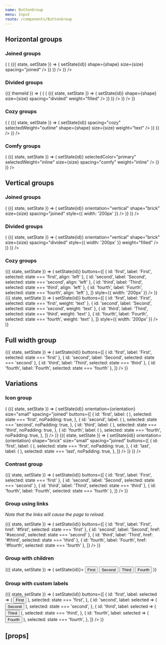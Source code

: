 ```yaml
---
name: ButtonGroup
menu: Input
route: /components/ButtonGroup
---
```



<PageTitle title="ButtonGroup" src="components/Button" />

## Horizontal groups

### Joined groups

<Playground>
  <ThemeWrapper>
    <Looper
      list={['pill', 'brick']}
      render={shape => (
        <Rhythm my={2} key={`joinedButtonGroup-${shape}`}>
          <Flex direction="row" justifyContent="space-between" wrap>
            <Looper
              list={['small', 'medium', 'large']}
              render={size => (
                <StateWrapper initialState="first">
                  {({ state, setState }) => (
                    <Rhythm mb={2} mr={2}>
                      <ButtonGroup
                        buttons={[
                          { id: 'first', label: 'First', selected: state === 'first' },
                          { id: 'second', label: 'Second', selected: state === 'second' },
                          { id: 'third', label: 'Third', selected: state === 'third' },
                          { id: 'fourth', label: 'Fourth', selected: state === 'fourth' },
                        ]}
                        color="primary"
                        key={`joinedButtonGroup-${shape}-${size}`}
                        onClick={(event, id) => setState(id)}
                        shape={shape}
                        size={size}
                        spacing="joined"
                      />
                    </Rhythm>
                  )}
                </StateWrapper>
              )}
            />
          </Flex>
        </Rhythm>
      )}
    />
  </ThemeWrapper>
</Playground>

### Divided groups

<Playground>
  <ThemeWrapper withThemeId>
    {({ themeId }) => (
      <Looper
        list={['pill', 'brick']}
        render={shape => (
          <Rhythm my={2} key={`dividedButtonGroup-${shape}`}>
            <Flex direction="row" justifyContent="space-between" wrap>
              <Looper
                list={['small', 'medium', 'large']}
                render={size => (
                  <StateWrapper initialState="first">
                    {({ state, setState }) => (
                      <Rhythm mb={2} mr={2}>
                        <ButtonGroup
                          buttons={[
                            {
                              id: 'first',
                              label: 'First',
                              selected: state === 'first',
                            },
                            {
                              id: 'second',
                              label: 'Second',
                              selected: state === 'second',
                            },
                            {
                              id: 'third',
                              label: 'Third',
                              selected: state === 'third',
                            },
                            {
                              id: 'fourth',
                              label: 'Fourth',
                              selected: state === 'fourth',
                            },
                          ]}
                          color="primary"
                          key={`dividedButtonGroup-${shape}-${size}`}
                          onClick={(event, id) => setState(id)}
                          shape={shape}
                          size={size}
                          spacing="divided"
                          weight="filled"
                        />
                      </Rhythm>
                    )}
                  </StateWrapper>
                )}
              />
            </Flex>
          </Rhythm>
        )}
      />
    )}
  </ThemeWrapper>
</Playground>

### Cozy groups

<Playground>
  <ThemeWrapper>
    <Looper
      list={['pill', 'brick']}
      render={shape => (
        <Rhythm my={2} key={`cozyButtonGroup-${shape}`}>
          <Flex direction="row" justifyContent="space-between" wrap>
            <Looper
              list={['small', 'medium', 'large']}
              render={size => (
                <StateWrapper initialState="first">
                  {({ state, setState }) => (
                    <Rhythm mb={2} mr={2}>
                      <ButtonGroup
                        buttons={[
                          { id: 'first', label: 'First', selected: state === 'first' },
                          { id: 'second', label: 'Second', selected: state === 'second' },
                          { id: 'third', label: 'Third', selected: state === 'third' },
                          { id: 'fourth', label: 'Fourth', selected: state === 'fourth' },
                        ]}
                        color="primary"
                        key={`cozyButtonGroup-${shape}-${size}`}
                        onClick={(event, id) => setState(id)}
                        spacing="cozy"
                        selectedWeight="outline"
                        shape={shape}
                        size={size}
                        weight="text"
                      />
                    </Rhythm>
                  )}
                </StateWrapper>
              )}
            />
          </Flex>
        </Rhythm>
      )}
    />
  </ThemeWrapper>
</Playground>

### Comfy groups

<Playground>
  <ThemeWrapper>
    <Rhythm my={2} key="comfyButtonGroup">
      <Flex direction="row" justifyContent="space-between" wrap>
        <Looper
          list={['small', 'medium', 'large']}
          render={size => (
            <StateWrapper initialState="first">
              {({ state, setState }) => (
                <Rhythm mb={2} mr={2}>
                  <ButtonGroup
                    buttons={[
                      { id: 'first', label: 'First', selected: state === 'first' },
                      { id: 'second', label: 'Second', selected: state === 'second' },
                      { id: 'third', label: 'Third', selected: state === 'third' },
                      { id: 'fourth', label: 'Fourth', selected: state === 'fourth' },
                    ]}
                    color="neutral"
                    key={`comfyButtonGroup-${size}`}
                    onClick={(event, id) => setState(id)}
                    selectedColor="primary"
                    selectedWeight="inline"
                    size={size}
                    spacing="comfy"
                    weight="inline"
                  />
                </Rhythm>
              )}
            </StateWrapper>
          )}
        />
      </Flex>
    </Rhythm>
  </ThemeWrapper>
</Playground>

## Vertical groups

### Joined groups

<Playground>
  <ThemeWrapper>
    <Flex direction="row" justifyContent="space-between" wrap>
      <Looper
        list={['small', 'medium', 'large']}
        render={size => (
          <StateWrapper initialState="first">
            {({ state, setState }) => (
              <Rhythm mb={2} mr={2}>
                <ButtonGroup
                  buttons={[
                    { id: 'first', label: 'First', selected: state === 'first', align: 'left' },
                    { id: 'second', label: 'Second', selected: state === 'second', align: 'left' },
                    { id: 'third', label: 'Third', selected: state === 'third', align: 'left' },
                    { id: 'fourth', label: 'Fourth', selected: state === 'fourth', align: 'left' },
                  ]}
                  color="primary"
                  key={`verticalJoinedButtonGroup-${size}`}
                  onClick={(event, id) => setState(id)}
                  orientation="vertical"
                  shape="brick"
                  size={size}
                  spacing="joined"
                  style={{ width: '200px' }}
                />
              </Rhythm>
            )}
          </StateWrapper>
        )}
      />
    </Flex>
  </ThemeWrapper>
</Playground>

### Divided groups

<Playground>
  <ThemeWrapper>
    <Flex direction="row" justifyContent="space-between" wrap>
      <Looper
        list={['small', 'medium', 'large']}
        render={size => (
          <StateWrapper initialState="first">
            {({ state, setState }) => (
              <Rhythm mb={2} mr={2}>
                <ButtonGroup
                  buttons={[
                    { id: 'first', label: 'First', selected: state === 'first', align: 'left' },
                    { id: 'second', label: 'Second', selected: state === 'second', align: 'left' },
                    { id: 'third', label: 'Third', selected: state === 'third', align: 'left' },
                    { id: 'fourth', label: 'Fourth', selected: state === 'fourth', align: 'left' },
                  ]}
                  color="primary"
                  key={`verticalJoinedButtonGroup-${size}`}
                  onClick={(event, id) => setState(id)}
                  orientation="vertical"
                  shape="brick"
                  size={size}
                  spacing="divided"
                  style={{ width: '200px' }}
                  weight="filled"
                />
              </Rhythm>
            )}
          </StateWrapper>
        )}
      />
    </Flex>

  </ThemeWrapper>
</Playground>

### Cozy groups

<Playground>
  <ThemeWrapper>
    <Flex direction="row" justifyContent="space-between" wrap>
      <StateWrapper initialState="second">
        {({ state, setState }) => (
          <Rhythm mb={2} mr={2}>
            <ButtonGroup
              orientation="vertical"
              spacing="cozy"
              color="primary"
              onClick={(event, id) => setState(id)}
              buttons={[
                { id: 'first', label: 'First', selected: state === 'first', align: 'left' },
                { id: 'second', label: 'Second', selected: state === 'second', align: 'left' },
                { id: 'third', label: 'Third', selected: state === 'third', align: 'left' },
                { id: 'fourth', label: 'Fourth', selected: state === 'fourth', align: 'left' },
              ]}
              style={{ width: '200px' }}
            />
          </Rhythm>
        )}
      </StateWrapper>
      <StateWrapper initialState="second">
        {({ state, setState }) => (
          <Rhythm mb={2} mr={2}>
            <ButtonGroup
              orientation="vertical"
              spacing="cozy"
              align="left"
              color="primary"
              onClick={(event, id) => setState(id)}
              buttons={[
                { id: 'first', label: 'First', selected: state === 'first', weight: 'text' },
                { id: 'second', label: 'Second', selected: state === 'second', weight: 'text' },
                { id: 'third', label: 'Third', selected: state === 'third', weight: 'text' },
                { id: 'fourth', label: 'Fourth', selected: state === 'fourth', weight: 'text' },
              ]}
              style={{ width: '200px' }}
            />
          </Rhythm>
        )}
      </StateWrapper>
    </Flex>

  </ThemeWrapper>
</Playground>

## Full width group

<Playground>
  <ThemeWrapper>
    <StateWrapper initialState="first">
      {({ state, setState }) => (
        <ButtonGroup
          fullWidth
          spacing="joined"
          color="primary"
          onClick={(event, id) => setState(id)}
          buttons={[
            { id: 'first', label: 'First', selected: state === 'first' },
            { id: 'second', label: 'Second', selected: state === 'second' },
            { id: 'third', label: 'Third', selected: state === 'third' },
            { id: 'fourth', label: 'Fourth', selected: state === 'fourth' },
          ]}
        />
      )}
    </StateWrapper>
  </ThemeWrapper>
</Playground>

## Variations

### Icon group

<Playground>
  <ThemeWrapper>
    <Flex direction="row" alignItems="center" justifyContent="space-between" style={{ maxWidth: 400 }} wrap>
      <Looper
        list={['horizontal', 'vertical']}
        render={orientation => (
          <React.Fragment>
            <StateWrapper initialState="first">
              {({ state, setState }) => (
                <ButtonGroup
                  color="primary"
                  onClick={(event, id) => setState(id)}
                  orientation={orientation}
                  size="small"
                  spacing="joined"
                  buttons={[
                    {
                      id: 'first',
                      label: (
                        <Rhythm
                          mx={3}
                          ml={orientation === 'horizontal' ? 4 : 3}
                          my={2}
                          mt={orientation === 'vertical' ? 3 : 2}
                        >
                          <TimesIcon scale="xsmall" />
                        </Rhythm>
                      ),
                      selected: state === 'first',
                      noPadding: true,
                    },
                    {
                      id: 'second',
                      label: (
                        <Rhythm mx={3} my={2}>
                          <TimesIcon scale="xsmall" />
                        </Rhythm>
                      ),
                      selected: state === 'second',
                      noPadding: true,
                    },
                    {
                      id: 'third',
                      label: (
                        <Rhythm mx={3} my={2}>
                          <TimesIcon scale="xsmall" />
                        </Rhythm>
                      ),
                      selected: state === 'third',
                      noPadding: true,
                    },
                    {
                      id: 'fourth',
                      label: (
                        <Rhythm
                          mx={3}
                          mr={orientation === 'horizontal' ? 4 : 3}
                          my={2}
                          mb={orientation === 'vertical' ? 3 : 2}
                        >
                          <TimesIcon scale="xsmall" />
                        </Rhythm>
                      ),
                      selected: state === 'fourth',
                      noPadding: true,
                    },
                  ]}
                />
              )}
            </StateWrapper>
            <StateWrapper initialState="first">
              {({ state, setState }) => (
                <ButtonGroup
                  color="neutral"
                  onClick={(event, id) => setState(id)}
                  orientation={orientation}
                  shape="brick"
                  size="small"
                  spacing="joined"
                  buttons={[
                    {
                      id: 'first',
                      label: (
                        <Rhythm mx={2} my={2}>
                          <SunIcon size={14} />
                        </Rhythm>
                      ),
                      selected: state === 'first',
                      noPadding: true,
                    },
                    {
                      id: 'last',
                      label: (
                        <Rhythm mx={2} my={2}>
                          <MoonIcon size={14} />
                        </Rhythm>
                      ),
                      selected: state === 'last',
                      noPadding: true,
                    },
                  ]}
                />
              )}
            </StateWrapper>
          </React.Fragment>
        )}
      />
    </Flex>
  </ThemeWrapper>
</Playground>

### Contrast group

<Playground>
  <ThemeWrapper contrast>
    <StateWrapper initialState="third">
      {({ state, setState }) => (
        <ButtonGroup
          contrast
          spacing="joined"
          onClick={(event, id) => setState(id)}
          buttons={[
            { id: 'first', label: 'First', selected: state === 'first' },
            { id: 'second', label: 'Second', selected: state === 'second' },
            { id: 'third', label: 'Third', selected: state === 'third' },
            { id: 'fourth', label: 'Fourth', selected: state === 'fourth' },
          ]}
        />
      )}
    </StateWrapper>
  </ThemeWrapper>
</Playground>

### Group using links

_Note that the links will cause the page to reload._

<Playground>
  <ThemeWrapper>
    <StateWrapper initialState="third">
      {({ state, setState }) => (
        <ButtonGroup
          spacing="joined"
          color="primary"
          onClick={(event, id) => setState(id)}
          buttons={[
            { id: 'first', label: 'First', href: '#first', selected: state === 'first' },
            { id: 'second', label: 'Second', href: '#second', selected: state === 'second' },
            { id: 'third', label: 'Third', href: '#third', selected: state === 'third' },
            { id: 'fourth', label: 'Fourth', href: '#fourth', selected: state === 'fourth' },
          ]}
        />
      )}
    </StateWrapper>
  </ThemeWrapper>
</Playground>

### Group with children

<Playground>
  <ThemeWrapper>
    <StateWrapper initialState="third">
      {({ state, setState }) => (
        <ButtonGroup spacing="joined" onClick={(event, id) => setState(id)}>
          <Button
            key="first"
            shape="pill"
            color={state === 'first' ? 'primary' : 'neutral'}
            weight={state === 'first' ? 'filled' : 'outline'}
            data-value="first"
          >
            First
          </Button>
          <Button
            key="second"
            shape="pill"
            color={state === 'second' ? 'primary' : 'neutral'}
            weight={state === 'second' ? 'filled' : 'outline'}
            data-value="second"
          >
            Second
          </Button>
          <Button
            key="third"
            shape="pill"
            color={state === 'third' ? 'primary' : 'neutral'}
            weight={state === 'third' ? 'filled' : 'outline'}
            data-value="third"
          >
            Third
          </Button>
          <Button
            key="fourth"
            shape="pill"
            color={state === 'fourth' ? 'primary' : 'neutral'}
            weight={state === 'fourth' ? 'filled' : 'outline'}
            data-value="fourth"
          >
            Fourth
          </Button>
        </ButtonGroup>
      )}
    </StateWrapper>
  </ThemeWrapper>
</Playground>

### Group with custom labels

<Playground>
  <ThemeWrapper>
    <StateWrapper initialState="third">
      {({ state, setState }) => (
        <ButtonGroup
          spacing="joined"
          onClick={(event, id) => setState(id)}
          buttons={[
            {
              id: 'first',
              label: selected => (
                <Button
                  value="first"
                  weight={selected ? undefined : 'outline'}
                  color={selected ? 'primary' : 'neutral'}
                >
                  First
                </Button>
              ),
              selected: state === 'first',
            },
            {
              id: 'second',
              label: selected => (
                <Button
                  value="second"
                  weight={selected ? undefined : 'outline'}
                  color={selected ? 'primary' : 'neutral'}
                >
                  Second
                </Button>
              ),
              selected: state === 'second',
            },
            {
              id: 'third',
              label: selected => (
                <Button
                  value="third"
                  weight={selected ? undefined : 'outline'}
                  color={selected ? 'primary' : 'neutral'}
                >
                  Third
                </Button>
              ),
              selected: state === 'third',
            },
            {
              id: 'fourth',
              label: selected => (
                <Button
                  value="fourth"
                  weight={selected ? undefined : 'outline'}
                  color={selected ? 'primary' : 'neutral'}
                >
                  Fourth
                </Button>
              ),
              selected: state === 'fourth',
            },
          ]}
        />
      )}
    </StateWrapper>
  </ThemeWrapper>
</Playground>

## \[props\]

<Props of={ButtonGroup} />
